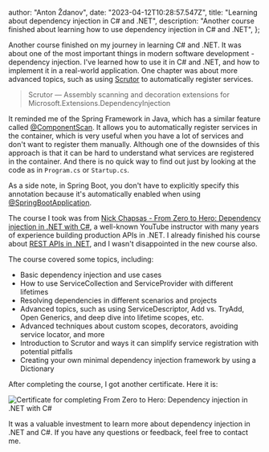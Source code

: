 
  author: "Anton Ždanov",
  date: "2023-04-12T10:28:57.547Z",
  title: "Learning about dependency injection in C# and .NET",
  description:
    "Another course finished about learning how to use dependency injection in C# and .NET",
};


Another course finished on my journey in learning C# and .NET. It was about one of the most important things in
modern software development - dependency injection. I've learned how to use it in C# and .NET, and how to
implement it in a real-world application. One chapter was about more advanced topics, such as using
[Scrutor](https://github.com/khellang/Scrutor) to automatically register services.

> Scrutor — Assembly scanning and decoration extensions for Microsoft.Extensions.DependencyInjection

It reminded me of the Spring Framework in Java, which has a similar feature called
[@ComponentScan](https://docs.spring.io/spring-framework/docs/current/reference/html/core.html#beans-scanning-autodetection).
It allows you to automatically register services in the container, which is very useful when you have a lot of
services and don't want to register them manually. Although one of the downsides of this approach is that it
can be hard to understand what services are registered in the container. And there is no quick way to find out
just by looking at the code as in `Program.cs` or `Startup.cs`.

As a side note, in Spring Boot, you don't have to explicitly specify this annotation because it's automatically
enabled when using [@SpringBootApplication](https://docs.spring.io/spring-boot/docs/current/reference/htmlsingle/#using.using-the-springbootapplication-annotation).

The course I took was from [Nick Chapsas - From Zero to Hero:
Dependency injection in .NET with C#](https://nickchapsas.com/p/from-zero-to-hero-dependency-injection-in-net), a well-known YouTube instructor with many years of experience building production APIs in .NET.
I already finished his course about [REST APIs in .NET](https://azdanov.dev/articles/first-steps-restful-api-dotnet), and I wasn't disappointed in the new course also.

The course covered some topics, including:

- Basic dependency injection and use cases
- How to use ServiceCollection and ServiceProvider with different lifetimes
- Resolving dependencies in different scenarios and projects
- Advanced topics, such as using ServiceDescriptor, Add vs. TryAdd, Open Generics, and deep dive into lifetime scopes, etc.
- Advanced techniques about custom scopes, decorators, avoiding service locator, and more
- Introduction to Scrutor and ways it can simplify service registration with potential pitfalls
- Creating your own minimal dependency injection framework by using a Dictionary

After completing the course, I got another certificate. Here it is:

<Image
  src={dependencyInjection}
  alt="Certificate for completing From Zero to Hero: Dependency injection in .NET with C#"
/>

It was a valuable investment to learn more about dependency injection in .NET and C#. If you have any questions or feedback, feel free to contact me.
